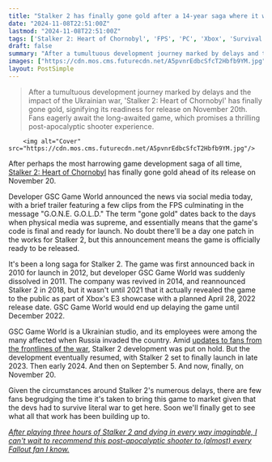 ```yaml
---
title: "Stalker 2 has finally gone gold after a 14-year saga where it was announced, canceled, reannounced, and delayed 5 times amid Russia's invasion of Ukraine"
date: "2024-11-08T22:51:00Z"
lastmod: "2024-11-08T22:51:00Z"
tags: ['Stalker 2: Heart of Chornobyl', 'FPS', 'PC', 'Xbox', 'Survival Horror', 'Post-Apocalyptic']
draft: false
summary: "After a tumultuous development journey marked by delays and the impact of the Ukrainian war, 'Stalker 2: Heart of Chornobyl' has finally gone gold, signifying its readiness for release on November 20th. Fans eagerly await the long-awaited game, which promises a thrilling post-apocalyptic shooter experience."
images: ["https://cdn.mos.cms.futurecdn.net/A5pvnrEdbcSfcT2Hbfb9YM.jpg"]
layout: PostSimple
---
```

> After a tumultuous development journey marked by delays and the impact of the Ukrainian war, 'Stalker 2: Heart of Chornobyl' has finally gone gold, signifying its readiness for release on November 20th. Fans eagerly await the long-awaited game, which promises a thrilling post-apocalyptic shooter experience.


        <img alt="Cover" src="https://cdn.mos.cms.futurecdn.net/A5pvnrEdbcSfcT2Hbfb9YM.jpg"/>
        
After perhaps the most harrowing game development saga of all time, [Stalker 2: Heart of Chornobyl](https://www.gamesradar.com/stalker-2-guide/) has finally gone gold ahead of its release on November 20.

Developer GSC Game World announced the news via social media today, with a brief trailer featuring a few clips from the FPS culminating in the message "G.O.N.E. G.O.L.D." The term "gone gold" dates back to the days when physical media was supreme, and essentially means that the game's code is final and ready for launch. No doubt there'll be a day one patch in the works for Stalker 2, but this announcement means the game is officially ready to be released.

It's been a long saga for Stalker 2. The game was first announced back in 2010 for launch in 2012, but developer GSC Game World was suddenly dissolved in 2011. The company was revived in 2014, and reannounced Stalker 2 in 2018, but it wasn't until 2021 that it actually revealed the game to the public as part of Xbox's E3 showcase with a planned April 28, 2022 release date. GSC Game World would end up delaying the game until December 2022.

GSC Game World is a Ukrainian studio, and its employees were among the many affected when Russia invaded the country. Amid [updates to fans from the frontlines of the war](https://www.gamesradar.com/stalker-2-devs-share-new-trailer-and-update-from-frontlines-of-ukraine-after-our-victory-ill-return-to-the-game/), Stalker 2 development was put on hold. But the development eventually resumed, with Stalker 2 set to finally launch in late 2023. Then early 2024. And then on September 5. And now, finally, on November 20.

Given the circumstances around Stalker 2's numerous delays, there are few fans begrudging the time it's taken to bring this game to market given that the devs had to survive literal war to get here. Soon we'll finally get to see what all that work has been building up to.

[<em>After playing three hours of Stalker 2 and dying in every way imaginable, I can't wait to recommend this post-apocalyptic shooter to (almost) every Fallout fan I know.</em>](https://www.gamesradar.com/games/fps/stalker-2-heart-of-chornobyl-preview-hands-on-october-2024/)
        